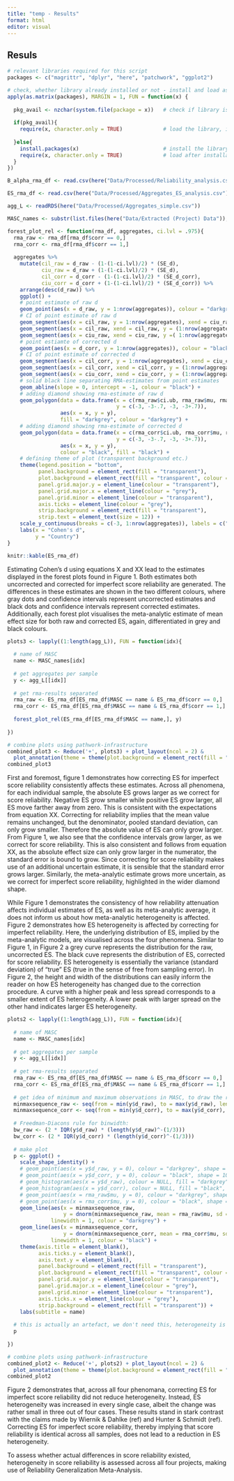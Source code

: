 ```yaml
---
title: "temp - Results"
format: html
editor: visual
---
```


## Resuls




```r
# relevant libraries required for this script
packages <- c("magrittr", "dplyr", "here", "patchwork", "ggplot2")

# check, whether library already installed or not - install and load as needed:
apply(as.matrix(packages), MARGIN = 1, FUN = function(x) {
  
  pkg_avail <- nzchar(system.file(package = x))   # check if library is installed on system
  
  if(pkg_avail){
    require(x, character.only = TRUE)             # load the library, if already installed
    
  }else{
    install.packages(x)                           # install the library, if missing
    require(x, character.only = TRUE)             # load after installation
  }
})

B_alpha_rma_df <- read.csv(here("Data/Processed/Reliability_analysis.csv"))

ES_rma_df <- read.csv(here("Data/Processed/Aggregates_ES_analysis.csv"))

agg_L <- readRDS(here("Data/Processed/Aggregates_simple.csv"))

MASC_names <- substr(list.files(here("Data/Extracted (Project) Data")), 1, nchar(list.files(here("Data/Extracted (Project) Data")))-4) 

forest_plot_rel <- function(rma_df, aggregates, ci.lvl = .975){
  rma_raw <- rma_df[rma_df$corr == 0,]
  rma_corr <- rma_df[rma_df$corr == 1,]
  
  aggregates %>% 
    mutate(cil_raw = d_raw - (1-(1-ci.lvl)/2) * (SE_d),
           ciu_raw = d_raw + (1-(1-ci.lvl)/2) * (SE_d),
           cil_corr = d_corr - (1-(1-ci.lvl)/2) * (SE_d_corr),
           ciu_corr = d_corr + (1-(1-ci.lvl)/2) * (SE_d_corr)) %>% 
    arrange(desc(d_raw)) %>% 
    ggplot() +
    # point estimate of raw d
    geom_point(aes(x = d_raw, y = 1:nrow(aggregates)), colour = "darkgrey") +
    # CI of point estimate of raw d
    geom_segment(aes(x = cil_raw, y = 1:nrow(aggregates), xend = ciu_raw, yend = 1:nrow(aggregates)), colour = "darkgrey") +
    geom_segment(aes(x = cil_raw, xend = cil_raw, y = (1:nrow(aggregates))+.3, yend = (1:nrow(aggregates))-.3), colour = "darkgrey") +
    geom_segment(aes(x = ciu_raw, xend = ciu_raw, y =( 1:nrow(aggregates))+.3, yend = (1:nrow(aggregates))-.3), colour = "darkgrey") +
    # point estiamte of corrected d
    geom_point(aes(x = d_corr, y = 1:nrow(aggregates)), colour = "black") +
    # CI of point estimate of corrected d
    geom_segment(aes(x = cil_corr, y = 1:nrow(aggregates), xend = ciu_corr, yend = 1:nrow(aggregates)), colour = "black") +
    geom_segment(aes(x = cil_corr, xend = cil_corr, y = (1:nrow(aggregates))+.3, yend = (1:nrow(aggregates))-.3), colour = "black") +
    geom_segment(aes(x = ciu_corr, xend = ciu_corr, y = (1:nrow(aggregates))+.3, yend = (1:nrow(aggregates))-.3), colour = "black") +
    # solid black line separating RMA-estimates from point estimates
    geom_abline(slope = 0, intercept = -1, colour = "black") +
    # adding diamond showing rma-estimate of raw d
    geom_polygon(data = data.frame(x = c(rma_raw$ci.ub, rma_raw$mu, rma_raw$ci.lb, rma_raw$mu),
                                   y = c(-3, -3-.7, -3, -3+.7)),
                 aes(x = x, y = y),
                 fill = "darkgrey", colour = "darkgrey") +
    # adding diamond showing rma-estimate of corrected d
    geom_polygon(data = data.frame(x = c(rma_corr$ci.ub, rma_corr$mu, rma_corr$ci.lb, rma_corr$mu),
                                   y = c(-3, -3-.7, -3, -3+.7)),
                 aes(x = x, y = y),
                 colour = "black", fill = "black") +
    # defining theme of plot (transparent background etc.)
    theme(legend.position = "bottom", 
          panel.background = element_rect(fill = "transparent"), 
          plot.background = element_rect(fill = "transparent", colour = "transparent"), 
          panel.grid.major.y = element_line(colour = "transparent"),
          panel.grid.major.x = element_line(colour = "grey"),
          panel.grid.minor = element_line(colour = "transparent"),
          axis.ticks = element_line(colour = "grey"),
          strip.background = element_rect(fill = "transparent"),
          strip.text = element_text(size = 12)) +
    scale_y_continuous(breaks = c(-3, 1:nrow(aggregates)), labels = c("RMA-estimate", aggregates$source)) +
    labs(x = "Cohen's d",
         y = "Country") 
}

```


```r
knitr::kable(ES_rma_df)
```



Estimating Cohen's d using equations X and XX lead to the estimates displayed in the forest plots found in Figure 1. Both estimates both uncorrected and corrected for imperfect score reliability are generated. The differences in these estimates are shown in the two different colours, where gray dots and confidence intervals represent uncorrected estimates and black dots and confidence intervals represent corrected estimates. Additionally, each forest plot visualises the meta-analytic estimate of mean effect size for both raw and corrected ES, again, differentiated in grey and black colours.

```r
plots3 <- lapply((1:length(agg_L)), FUN = function(idx){
  
  # name of MASC
  name <- MASC_names[idx]
  
  # get aggregates per sample
  y <- agg_L[[idx]]
  
  # get rma-results separated
  rma_raw <- ES_rma_df[ES_rma_df$MASC == name & ES_rma_df$corr == 0,]
  rma_corr <- ES_rma_df[ES_rma_df$MASC == name & ES_rma_df$corr == 1,]
  
  forest_plot_rel(ES_rma_df[ES_rma_df$MASC == name,], y)
  
})

# combine plots using pathwork-infrastructure
combined_plot3 <- Reduce('+', plots3) + plot_layout(ncol = 2) &
  plot_annotation(theme = theme(plot.background = element_rect(fill = "transparent", colour = "transparent")))
combined_plot3
```

First and foremost, figure 1 demonstrates how correcting ES for imperfect score reliability consistently affects these estimates. 
Across all phenomena, for each individual sample, the absolute ES grows larger as we correct for score reliability. 
Negative ES grow smaller while positive ES grow larger, all ES move farther away from zero. This is consistent with the expectations from equation XX. 
Correcting for reliability implies that the mean value remains unchanged, but the denominator, pooled standard deviation, can only grow smaller. 
Therefore the absolute value of ES can only grow larger. 
From Figure 1, we also see that the confidence intervals grow larger, as we correct for score reliability. 
This is also consistent and follows from equation XX, as the absolute effect size can only grow larger in the numerator, the standard error is bound to grow. 
Since correcting for score reliability makes use of an additional uncertain estimate, it is sensible that the standard error grows larger. 
Similarly, the meta-analytic estimate grows more uncertain, as we correct for imperfect score reliability, highlighted in the wider diamond shape.

While Figure 1 demonstrates the consistency of how reliability attenuation affects individual estimates of ES, as well as its meta-analytic average, it does not inform us about how meta-analytic heterogeneity is affected.
Figure 2 demonstrates how ES heterogeneity is affected by correcting for imperfect reliability.
Here, the underlying distribution of ES, implied by the meta-analytic models, are visualised across the four phenomena.
Similar to Figure 1, in Figure 2 a grey curve represents the distribution for the raw, uncorrected ES. The black cuve represents the distribution of ES, corrected for score reliability.
ES heterogeneity is essentially the variance (standard deviation) of "true" ES (true in the sense of free from sampling error). 
In Figure 2, the height and width of the distributions can easily inform the reader on how ES heterogeneity has changed due to the correction procedure.
A curve with a higher peak and less spread corresponds to a smaller extent of ES heterogeneity. 
A lower peak with larger spread on the other hand indicates larger ES heterogeneity.

```r

plots2 <- lapply((1:length(agg_L)), FUN = function(idx){
  
  # name of MASC
  name <- MASC_names[idx]
  
  # get aggregates per sample
  y <- agg_L[[idx]]
  
  # get rma-results separated
  rma_raw <- ES_rma_df[ES_rma_df$MASC == name & ES_rma_df$corr == 0,]
  rma_corr <- ES_rma_df[ES_rma_df$MASC == name & ES_rma_df$corr == 1,]
  
  # get idea of minimum and maximum observations in MASC, to draw the respective distribution
  minmaxsequence_raw <- seq(from = min(y$d_raw), to = max(y$d_raw), length.out = 100)
  minmaxsequence_corr <- seq(from = min(y$d_corr), to = max(y$d_corr), length.out = 100)
  
  # Freedman-Diacons rule for binwidth:
  bw_raw <- (2 * IQR(y$d_raw) * (length(y$d_raw)^-(1/3)))
  bw_corr <- (2 * IQR(y$d_corr) * (length(y$d_corr)^-(1/3)))
  
  # make plot
  p <- ggplot() +
    scale_shape_identity() +
    # geom_point(aes(x = y$d_raw, y = 0), colour = "darkgrey", shape = 108, size = 3) +
    # geom_point(aes(x = y$d_corr, y = 0), colour = "black", shape = 108, size = 3) +
    # geom_histogram(aes(x = y$d_raw), colour = NULL, fill = "darkgrey", binwidth = bw_raw, alpha = .5) +
    # geom_histogram(aes(x = y$d_corr), colour = NULL, fill = "black", binwidth = bw_raw, alpha = .5) +
    # geom_point(aes(x = rma_raw$mu, y = 0), colour = "darkgrey", shape = 108, size = 8) +
    # geom_point(aes(x = rma_corr$mu, y = 0), colour = "black", shape = 108, size = 8) +
    geom_line(aes(x = minmaxsequence_raw,
                  y = dnorm(minmaxsequence_raw, mean = rma_raw$mu, sd = sqrt(rma_raw$tau^2))),
              linewidth = 1, colour = "darkgrey") +
    geom_line(aes(x = minmaxsequence_corr,
                  y = dnorm(minmaxsequence_corr, mean = rma_corr$mu, sd = sqrt(rma_corr$tau^2))),
              linewidth = 1, colour = "black") +
    theme(axis.title = element_blank(),
          axis.ticks.y = element_blank(),
          axis.text.y = element_blank(),
          panel.background = element_rect(fill = "transparent"), 
          plot.background = element_rect(fill = "transparent", colour = "transparent"), 
          panel.grid.major.y = element_line(colour = "transparent"),
          panel.grid.major.x = element_line(colour = "grey"),
          panel.grid.minor = element_line(colour = "transparent"),
          axis.ticks.x = element_line(colour = "grey"),
          strip.background = element_rect(fill = "transparent")) +
    labs(subtitle = name)
  
  # this is actually an artefact, we don't need this, heterogeneity is never truly zero in this selection
  p
  
})

# combine plots using pathwork-infrastructure
combined_plot2 <- Reduce('+', plots2) + plot_layout(ncol = 2) &
  plot_annotation(theme = theme(plot.background = element_rect(fill = "transparent", colour = "transparent")))
combined_plot2

```

Figure 2 demonstrates that, across all four phenomana, correcting ES for imperfect score reliability did not reduce heterogeneity. 
Instead, ES heterogeneity was increased in every single case, albeit the change was rather small in three out of four cases. 
These results stand in stark contrast with the claims made by Wiernik & Dahlke (ref) and Hunter & Schmidt (ref).
Correcting ES for imperfect score reliability, thereby implying that score reliability is identical across all samples, does not lead to a reduction in ES heterogeneity.

To assess whether actual differences in score reliability existed, heterogeneity in score reliability is assessed across all four projects, making use of Reliability Generalization Meta-Analysis.


